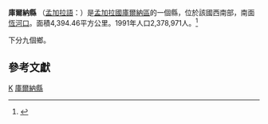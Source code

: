 {{Infobox Bangladesh district
| name                    = 庫爾納縣
| native_name             = 
| image_skyline           = 
| image_alt               = 
| image_caption           = 
| image_map               =Bangladesh Khulna District.png
| nickname                = 
| motto                   = 
| pushpin_label_position  = right
| latd  = 22.35|latm  = |lats  = |latNS  = 
| longd = 89.30|longm = |longs = |longEW = 
| coordinates_type        = 
| coordinates_display     = inline, title
| coordinates_footnotes   = 
| division_name           = [[庫爾納區|庫爾納區]]
| established_title       = 
| established_date        = 
| seat_type               = 
| seat                    = 
| leader_party            = 
| leader_title            = 
| leader_name             = 
| leader_title1           = 
| leader_name1            = 
| area_footnotes          = 
| area_total_km2          = 4394.46
| area_metro_km2          = 
| area_note               = 
| elevation_footnotes     = 
| elevation_m             = 
| population_footnotes    = 
| population_total        = 2334285
| population_as_of        = 1991
| population_rank         = 
| population_demonym      = 
| population_note         = 
| literacy_rate           = 43.9%
| postal_code             =9000 
| coast_km                = 
| maplink                 = 
| website                 = [http://www.dckhulna.gov.bd Official Website]
| footnotes               = 
}}
'''庫爾納縣''' （[[孟加拉語|孟加拉語]]：{{lang|bn|চট্টগ্রাম জেলা}}）是[[孟加拉國|孟加拉國]][[庫爾納區|庫爾納區]]的一個縣，位於該國西南部，南面[[恆河口|恆河口]]。面積4,394.46平方公里。1991年人口2,378,971人。<ref>{{cite web|url=http://www.bbs.gov.bd/dataindex/census/ce_uzila.pdf |title=Area, Population and Literacy Rate by Upazila/Thana-2001 |publisher=孟加拉國統計局 |accessyear= |format=PDF |deadurl=yes |archiveurl=https://web.archive.org/web/20070704141110/http://www.bbs.gov.bd/dataindex/census/ce_uzila.pdf |archivedate=2007-07-04 }}</ref>

下分九個鄉。

== 參考文獻 ==
{{reflist}}

{{孟加拉行政區劃}}

[[Category:库尔纳专区县份|K]]
[[Category:庫爾納縣|]]